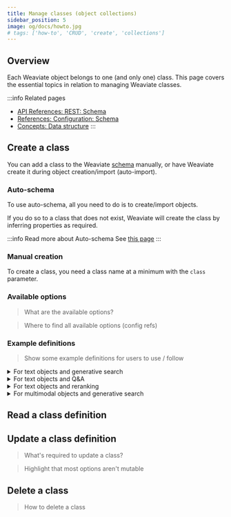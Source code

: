 ```yaml
---
title: Manage classes (object collections)
sidebar_position: 5
image: og/docs/howto.jpg
# tags: ['how-to', 'CRUD', 'create', 'collections']
---
```



## Overview

Each Weaviate object belongs to one (and only one) class. This page covers the essential topics in relation to managing Weaviate classes.

:::info Related pages
- [API References: REST: Schema](../api/rest/schema.md)
- [References: Configuration: Schema](../config-refs/schema.md)
- [Concepts: Data structure](../concepts/data.md)
:::

## Create a class

You can add a class to the Weaviate [schema](../concepts/data.md#class-collections) manually, or have Weaviate create it during object creation/import (auto-import).

### Auto-schema

To use auto-schema, all you need to do is to create/import objects.

If you do so to a class that does not exist, Weaviate will create the class by inferring properties as required.

:::info Read more about Auto-schema
See [this page](../config-refs/schema.md#auto-schema)
:::

### Manual creation

To create a class, you need a class name at a minimum with the `class` parameter.

<Tabs groupId="languages">
  <TabItem value="py" label="Python">
    <FilteredTextBlock
      text={PyCode}
      startMarker="# START CreateClass"
      endMarker="# END CreateClass"
      language="py"
    />
  </TabItem>

  <TabItem value="js" label="JavaScript/TypeScript">
    <FilteredTextBlock
      text={TSCode}
      startMarker="// START CreateClass"
      endMarker="// END CreateClass"
      language="ts"
    />
  </TabItem>
</Tabs>


### Available options

> What are the available options?

> Where to find all available options (config refs)

### Example definitions

> Show some example definitions for users to use / follow

<details>
  <summary>For text objects and generative search</summary>

Something something dark side

</details>

<details>
  <summary>For text objects and Q&A</summary>

Something something dark side

</details>

<details>
  <summary>For text objects and reranking</summary>

Something something dark side

</details>

<details>
  <summary>For multimodal objects and generative search</summary>

Something something dark side

</details>

## Read a class definition

## Update a class definition

> What's required to update a class?

> Highlight that most options aren't mutable

## Delete a class

> How to delete a class


<CautionSchemaDeleteClass />
